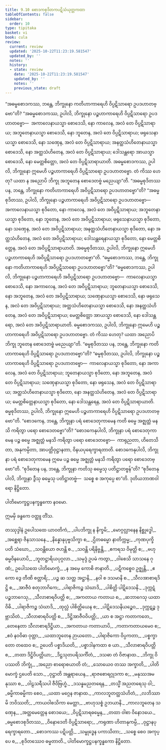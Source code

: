 ```yaml
---
title: 9.10 စောဒကစုဒိတကပဋိသံယုတ္တကထာ
tableOfContents: false
sidebar:
  order: 10
type: tipitaka
basket: vi
book: cula
review:
  current: review
  updated: '2025-10-22T11:23:19.581547'
  updated_by: ''
  notes: ''
  history:
  - state: review
    date: '2025-10-22T11:23:19.581547'
    updated_by: ''
    notes: ''
    previous_state: draft
---
```



<ReviewStatus review={frontmatter.review} showDetails={true} />

<HypothesisAnnotation frontmatter={frontmatter} />

<DynamicBreadcrumb />

<Division number="401" book="cula" e="ch" v="4" p="438">

<Paragraph number="1936" book="cula">
“အဓမ္မစောဒကဿ, ဘန္တေ, ဘိက္ခုနော ကတိဟာကာရေဟိ ဝိပ္ပဋိသာရော ဥပဒဟာတဗ္ဗော”တိ? “အဓမ္မစောဒကဿ, ဥပါလိ, ဘိက္ခုနော ပဉ္စဟာကာရေဟိ ဝိပ္ပဋိသာရော ဥပဒဟာတဗ္ဗော—  အကာလေနာယသ္မာ စောဒေသိ, နော ကာလေန, အလံ တေ ဝိပ္ပဋိသာရာယ; အဘူတေနာယသ္မာ စောဒေသိ, နော ဘူတေန, အလံ တေ ဝိပ္ပဋိသာရာယ; ဖရုသေနာယသ္မာ စောဒေသိ, နော သဏှေန, အလံ တေ ဝိပ္ပဋိသာရာယ; အနတ္ထသံဟိတေနာယသ္မာ စောဒေသိ, နော အတ္ထသံဟိတေန, အလံ တေ ဝိပ္ပဋိသာရာယ; ဒေါသန္တရော အာယသ္မာ စောဒေသိ, နော မေတ္တစိတ္တော, အလံ တေ ဝိပ္ပဋိသာရာယာတိ. အဓမ္မစောဒကဿ, ဥပါလိ, ဘိက္ခုနော ဣမေဟိ ပဉ္စဟာကာရေဟိ ဝိပ္ပဋိသာရော ဥပဒဟာတဗ္ဗော. တံ ကိဿ ဟေတု? ယထာ န အညောပိ ဘိက္ခု အဘူတေန စောဒေတဗ္ဗံ မညေယျာ”တိ.
</Paragraph>

<Paragraph number="1937" book="cula">
“အဓမ္မစုဒိတဿ ပန, ဘန္တေ, ဘိက္ခုနော ကတိဟာကာရေဟိ အဝိပ္ပဋိသာရော ဥပဒဟာတဗ္ဗော”တိ? “အဓမ္မစုဒိတဿ, ဥပါလိ, ဘိက္ခုနော ပဉ္စဟာကာရေဟိ အဝိပ္ပဋိသာရော ဥပဒဟာတဗ္ဗော—  အကာလေနာယသ္မာ စုဒိတော, နော ကာလေန, အလံ တေ အဝိပ္ပဋိသာရာယ; အဘူတေနာယသ္မာ စုဒိတော, နော ဘူတေန, အလံ တေ အဝိပ္ပဋိသာရာယ; ဖရုသေနာယသ္မာ စုဒိတော, နော သဏှေန, အလံ တေ အဝိပ္ပဋိသာရာယ; အနတ္ထသံဟိတေနာယသ္မာ စုဒိတော, နော အတ္ထသံဟိတေန, အလံ တေ အဝိပ္ပဋိသာရာယ; ဒေါသန္တရေနာယသ္မာ စုဒိတော, နော မေတ္တစိတ္တေန, အလံ တေ အဝိပ္ပဋိသာရာယာတိ. အဓမ္မစုဒိတဿ, ဥပါလိ, ဘိက္ခုနော ဣမေဟိ ပဉ္စဟာကာရေဟိ အဝိပ္ပဋိသာရော ဥပဒဟာတဗ္ဗော”တိ.
</Paragraph>

<Paragraph number="1938" book="cula">
“ဓမ္မစောဒကဿ, ဘန္တေ, ဘိက္ခုနော ကတိဟာကာရေဟိ အဝိပ္ပဋိသာရော ဥပဒဟာတဗ္ဗော”တိ? “ဓမ္မစောဒကဿ, ဥပါလိ, ဘိက္ခုနော ပဉ္စဟာကာရေဟိ အဝိပ္ပဋိသာရော ဥပဒဟာတဗ္ဗော—  ကာလေနာယသ္မာ စောဒေသိ, နော အကာလေန, အလံ တေ အဝိပ္ပဋိသာရာယ; ဘူတေနာယသ္မာ စောဒေသိ, နော အဘူတေန, အလံ တေ အဝိပ္ပဋိသာရာယ; သဏှေနာယသ္မာ စောဒေသိ, နော ဖရုသေန, အလံ တေ အဝိပ္ပဋိသာရာယ; အတ္ထသံဟိတေနာယသ္မာ စောဒေသိ, နော အနတ္ထသံဟိတေန, အလံ တေ အဝိပ္ပဋိသာရာယ; မေတ္တစိတ္တော အာယသ္မာ စောဒေသိ, နော ဒေါသန္တရော, အလံ တေ အဝိပ္ပဋိသာရာယာတိ. ဓမ္မစောဒကဿ, ဥပါလိ, ဘိက္ခုနော ဣမေဟိ ပဉ္စဟာကာရေဟိ အဝိပ္ပဋိသာရော ဥပဒဟာတဗ္ဗော. တံ ကိဿ ဟေတု? ယထာ အညောပိ ဘိက္ခု ဘူတေန စောဒေတဗ္ဗံ မညေယျာ”တိ.
</Paragraph>

<Paragraph number="1939" book="cula">
“ဓမ္မစုဒိတဿ ပန, ဘန္တေ, ဘိက္ခုနော ကတိဟာကာရေဟိ ဝိပ္ပဋိသာရော ဥပဒဟာတဗ္ဗော”တိ? “ဓမ္မစုဒိတဿ, ဥပါလိ, ဘိက္ခုနော ပဉ္စဟာကာရေဟိ ဝိပ္ပဋိသာရော ဥပဒဟာတဗ္ဗော—  ကာလေနာယသ္မာ စုဒိတော, နော အကာလေန, အလံ တေ ဝိပ္ပဋိသာရာယ; ဘူတေနာယသ္မာ စုဒိတော, နော အဘူတေန, အလံ တေ ဝိပ္ပဋိသာရာယ; သဏှေနာယသ္မာ စုဒိတော, နော ဖရုသေန, အလံ တေ ဝိပ္ပဋိသာရာယ; အတ္ထသံဟိတေနာယသ္မာ စုဒိတော, နော အနတ္ထသံဟိတေန, အလံ တေ ဝိပ္ပဋိသာရာယ; မေတ္တစိတ္တေနာယသ္မာ စုဒိတော, နော ဒေါသန္တရေန, အလံ တေ ဝိပ္ပဋိသာရာယာတိ. ဓမ္မစုဒိတဿ, ဥပါလိ, ဘိက္ခုနော ဣမေဟိ ပဉ္စဟာကာရေဟိ ဝိပ္ပဋိသာရော ဥပဒဟာတဗ္ဗော”တိ.
</Paragraph>

<Paragraph number="1940" book="cula">
“စောဒကေန, ဘန္တေ, ဘိက္ခုနာ ပရံ စောဒေတုကာမေန ကတိ ဓမ္မေ အဇ္ဈတ္တံ မနသိ ကရိတွာ ပရော စောဒေတဗ္ဗော”တိ? “စောဒကေနုပါလိ, ဘိက္ခုနာ ပရံ စောဒေတုကာမေန ပဉ္စ ဓမ္မေ အဇ္ဈတ္တံ မနသိ ကရိတွာ ပရော စောဒေတဗ္ဗော—  ကာရုညတာ, ဟိတေသိတာ, အနုကမ္ပိတာ, အာပတ္တိဝုဋ္ဌာနတာ, ဝိနယပုရေက္ခာရတာတိ. စောဒကေနုပါလိ, ဘိက္ခုနာ ပရံ စောဒေတုကာမေန ဣမေ ပဉ္စ ဓမ္မေ အဇ္ဈတ္တံ မနသိ ကရိတွာ ပရော စောဒေတဗ္ဗော”တိ.
</Paragraph>

<Paragraph number="1941" book="cula">
“စုဒိတေန ပန, ဘန္တေ, ဘိက္ခုနာ ကတိသု ဓမ္မေသု ပတိဋ္ဌာတဗ္ဗန်”တိ? “စုဒိတေနုပါလိ, ဘိက္ခုနာ ဒွီသု ဓမ္မေသု ပတိဋ္ဌာတဗ္ဗံ—  သစ္စေ စ အကုပ္ပေ စာ”တိ.

</Paragraph>
</Division>

<Paragraph number="1942" book="cula">
ဒုတိယဘာဏဝါရော နိဋ္ဌိတော.

  
ပါတိမောက္ခဋ္ဌပနက္ခန္ဓကော နဝမော.

  
ဣမမှိ ခန္ဓကေ ဝတ္ထူ တိံသ.



</Paragraph>

<Paragraph number="1943" type="center" book="cula">
တဿုဒ္ဒါနံ


</Paragraph>

<Paragraph number="1944" type="verses" book="cula">
ဥပေါသထေ ယာဝတိကံ,_  
_ပါပဘိက္ခု န နိက္ခမိ;_  
_မောဂ္ဂလ္လာနေန နိစ္ဆုဒ္ဓေါ,_  
_အစ္ဆေရာ ဇိနသာသနေ._  

</Paragraph>

<Paragraph number="1945" type="verses" book="cula">
_နိန္နောနုပုဗ္ဗသိက္ခာ စ,_  
_ဌိတဓမ္မော နာတိက္ကမ္မ;_  
_ကုဏပုက္ခိပတိ သံဃော,_  
_သဝန္တိယော ဇဟန္တိ စ._  

</Paragraph>

<Paragraph number="1946" type="verses" book="cula">
_သဝန္တိ ပရိနိဗ္ဗန္တိ,_  
_ဧကရသ ဝိမုတ္တိ စ;_  
_ဗဟု ဓမ္မဝိနယောပိ,_  
_ဘူတဋ္ဌာရိယပုဂ္ဂလာ._  

</Paragraph>

<Paragraph number="1947" type="verses" book="cula">
_သမုဒ္ဒံ ဥပမံ ကတွာ,_  
_ဝါစေသိ သာသနေ ဂုဏံ;_  
ဥပေါသထေ ပါတိမောက္ခံ,_  
_န အမှေ ကောစိ ဇာနာတိ._  

</Paragraph>

<Paragraph number="1948" type="verses" book="cula">
_ပဋိကစ္စေဝ ဥဇ္ဈန္တိ,_  
_ဧကော ဒွေ တီဏိ စတ္တာရိ;_  
_ပဉ္စ ဆ သတ္တ အဋ္ဌာနိ,_  
_နဝါ စ ဒသမာနိ စ._  

</Paragraph>

<Paragraph number="1949" type="verses" book="cula">
_သီလအာစာရဒိဋ္ဌိ စ,_  
_အာဇီဝံ စတုဘာဂိကေ;_  
_ပါရာဇိကဉ္စ သံဃာဒိ,_  
_ပါစိတ္တိ ပါဋိဒေသနိ._  

</Paragraph>

<Paragraph number="1950" type="verses" book="cula">
_ဒုက္ကဋံ ပဉ္စဘာဂေသု,_  
_သီလာစာရဝိပတ္တိ စ;_  
_အကတာယ ကတာယ စ,_  
_ဆဘာဂေသု ယထာဝိဓိ._  

</Paragraph>

<Paragraph number="1951" type="verses" book="cula">
_ပါရာဇိကဉ္စ သံဃာဒိ,_  
_ထုလ္လံ ပါစိတ္တိယေန စ;_  
_ပါဋိဒေသနိယဉ္စေဝ,_  
_ဒုက္ကဋဉ္စ ဒုဗ္ဘာသိတံ._  

</Paragraph>

<Paragraph number="1952" type="verses" book="cula">
_သီလာစာရဝိပတ္တိ စ,_  
_ဒိဋ္ဌိအာဇီဝဝိပတ္တိ;_  
_ယာ စ အဋ္ဌာ ကတာကတေ,_  
_တေနေတာ သီလာစာရဒိဋ္ဌိယာ._  

</Paragraph>

<Paragraph number="1953" type="verses" book="cula">
_အကတာယ ကတာယာပိ,_  
_ကတာကတာယမေဝ စ;_  
_ဧဝံ နဝဝိဓာ ဝုတ္တာ,_  
_ယထာဘူတေန ဉာယတော._  

</Paragraph>

<Paragraph number="1954" type="verses" book="cula">
_ပါရာဇိကော ဝိပ္ပကတာ,_  
_ပစ္စက္ခာတော တထေဝ စ;_  
ဥပေတိ ပစ္စာဒိယတိ,_  
_ပစ္စာဒါနကထာ စ ယာ._  

</Paragraph>

<Paragraph number="1955" type="verses" book="cula">
_သီလာစာရဝိပတ္တိ စ,_  
_တထာ ဒိဋ္ဌိဝိပတ္တိယာ;_  
_ဒိဋ္ဌသုတပရိသင်္ကိတံ,_  
_ဒသဓာ တံ ဝိဇာနာထ._  

</Paragraph>

<Paragraph number="1956" type="verses" book="cula">
_ဘိက္ခု ဝိပဿတိ ဘိက္ခုံ,_  
_အညော စာရောစယာတိ တံ;_  
_သောယေဝ တဿ အက္ခာတိ,_  
_ပါတိမောက္ခံ ဌပေတိ သော._  

</Paragraph>

<Paragraph number="1957" type="verses" book="cula">
_ဝုဋ္ဌာတိ အန္တရာယေန,_  
_ရာဇစောရဂ္ဂုဒကာ စ;_  
_မနုဿအမနုဿာ စ,_  
_ဝါဠသရီသပါ ဇီဝိဗြဟ္မံ._  

</Paragraph>

<Paragraph number="1958" type="verses" book="cula">
_ဒသန္နမညတရေန,_  
_တသ္မိံ အညတရေသု ဝါ;_  
_ဓမ္မိကာဓမ္မိကာ စေဝ,_  
_ယထာ မဂ္ဂေန ဇာနာထ._  

</Paragraph>

<Paragraph number="1959" type="verses" book="cula">
_ကာလဘူတတ္ထသံဟိတံ,_  
_လဘိဿာမိ ဘဝိဿတိ;_  
_ကာယဝါစသိကာ မေတ္တာ,_  
_ဗာဟုသစ္စံ ဥဘယာနိ._  

</Paragraph>

<Paragraph number="1960" type="verses" book="cula">
_ကာလဘူတေန သဏှေန,_  
_အတ္ထမေတ္တေန စောဒယေ;_  
_ဝိပ္ပဋိသာရဓမ္မေန,_  
_တထာ ဝါစာ ဝိနောဒယေ._  

</Paragraph>

<Paragraph number="1961" type="verses" book="cula">
_ဓမ္မစောဒစုဒိတဿ,_  
_ဝိနောဒေတိ ဝိပ္ပဋိသာရော;_  
_ကရုဏာ ဟိတာနုကမ္ပိ,_  
_ဝုဋ္ဌာနပုရေက္ခာရတော._  

</Paragraph>

<Paragraph number="1962" type="verses" book="cula">
_စောဒကဿ ပဋိပတ္တိ,_  
_သမ္ဗုဒ္ဓေန ပကာသိတာ;_  
_သစ္စေ စေဝ အကုပ္ပေ စ,_  
_စုဒိတဿေဝ ဓမ္မတာတိ._  


</Paragraph>

<Paragraph number="1963" type="center" book="cula">
ပါတိမောက္ခဋ္ဌပနက္ခန္ဓကော နိဋ္ဌိတော.
</Paragraph>